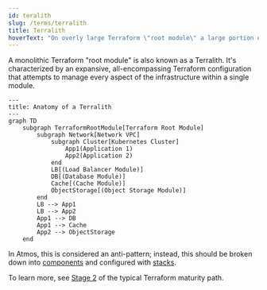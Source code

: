 ```yaml
---
id: teralith
slug: /terms/terralith
title: Terralith
hoverText: "On overly large Terraform \"root module\" a large portion of the infrastructure."
---
```


A monolithic Terraform "root module" is also known as a Terralith. It's characterized by an expansive, all-encompassing Terraform configuration that attempts to manage every aspect of the infrastructure within a single module. 

```mermaid
---
title: Anatomy of a Terralith
---
graph TD
    subgraph TerraformRootModule[Terraform Root Module]
        subgraph Network[Network VPC]
            subgraph Cluster[Kubernetes Cluster]
                App1(Application 1)
                App2(Application 2)
            end
            LB[(Load Balancer Module)]
            DB[(Database Module)]
            Cache[(Cache Module)]
            ObjectStorage[(Object Storage Module)]
        end
        LB --> App1
        LB --> App2
        App1 --> DB
        App1 --> Cache
        App2 --> ObjectStorage
    end
```

In Atmos, this is considered an anti-pattern; instead, this should be broken down into [components](/core-concepts/components) and configured with [stacks](/core-concepts/stacks). 

To learn more, see [Stage 2](/introduction/why-atmos/stage-2) of the typical Terraform maturity path.
